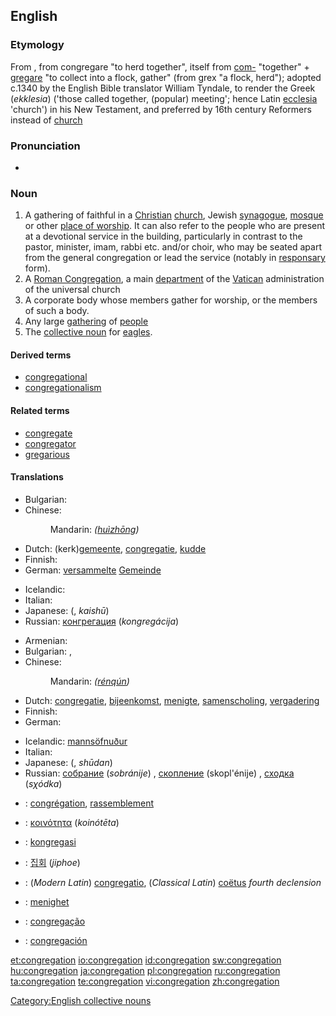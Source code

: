 ==English==

===Etymology===
From {{etyl|la}} {{term|congregatio|congregātiō|lang=la}}, from congregare "to herd together", itself from [[com-]] "together" + [[gregare]] "to collect into a flock, gather" (from grex "a flock, herd"); adopted c.1340 by the English Bible translator William Tyndale, to render the Greek (''ekklesia'') ('those called together, (popular) meeting'; hence Latin [[ecclesia]] 'church') in his New Testament, and preferred by 16th century Reformers instead of [[church]]

===Pronunciation===
* {{rhymes|eɪʃǝn}}

===Noun===
{{en-noun}}

# A gathering of faithful in a [[Christian]] [[church]], Jewish [[synagogue]], [[mosque]] or other [[place of worship]].  It can also refer to the people who are present at a devotional service in the building, particularly in contrast to the pastor, minister, imam, rabbi etc. and/or choir, who may be seated apart from the general congregation or lead the service (notably in [[responsary]] form).
# A [[Roman Congregation]], a main [[department]] of the [[Vatican]] administration of the universal church
# A corporate body whose members gather for worship, or the members of such a body.
# Any large [[gathering]] of [[people]]
# The [[collective noun]] for [[eagle|eagles]].

====Derived terms====
* [[congregational]]
* [[congregationalism]]

====Related terms====
* [[congregate]]
* [[congregator]]
* [[gregarious]]

====Translations====
{{trans-top|A religious gathering of people in a place of worship; its ordinary audience}}
* Bulgarian: {{t|bg|паство|n|sc=Cyrl}}
* Chinese:
*: Mandarin: {{zh-ts|會眾|会众}} ''([[huì]][[zhōng]])''
* Dutch: (kerk)[[gemeente]], [[congregatie]], [[kudde]]
* Finnish: {{t+|fi|seurakunta}}
* German: [[versammelt]]e [[Gemeinde]] {{f}}
{{trans-mid}}
* Icelandic: {{t-|is|söfnuður|m}}
* Italian: {{t-|it|assemblea}}
* Japanese: {{Jpan|[[会衆]]}} ({{Jpan|[[かいしゅう]]}}, ''kaishū'')
* Russian: [[конгрегация]] (''kongregácija'') {{f}}
{{trans-bottom}}

{{trans-top|A large gathering of people}}
* Armenian: {{t-|hy|հավաքույթ|tr=havak’uyt’|sc=Armn|xs=Armenian}}
* Bulgarian: {{t|bg|сбор|m|sc=Cyrl}},  {{t|bg|струпване|sc=Cyrl}}
* Chinese:
*: Mandarin: {{zh-ts|人群|人群}} ''([[rén]][[qún]])''
* Dutch: [[congregatie]], [[bijeenkomst]], [[menigte]], [[samenscholing]], [[vergadering]]
* Finnish: {{t-|fi|väkijoukko}}
* German: {{t+|de|Versammlung|f}}
{{trans-mid}}
* Icelandic: [[mannsöfnuður]] {{m}}
* Italian: {{t+|it|congregazione}}
* Japanese: {{Jpan|[[集団]]}} ({{Jpan|[[しゅうだん]]}}, ''shūdan'')
* Russian: [[собрание]] (''sobránije'') {{n}}, [[скопление]] (skopl'énije) {{n}}, [[сходка]] (''sχódka'') {{f}}
{{trans-bottom}}

{{trans-see|Roman Congreation}}

{{checktrans-top}}
* {{ttbc|French}}: [[congrégation]], [[rassemblement]]
* {{ttbc|Greek}}: [[κοινότητα]] (''koinótēta'')
* {{ttbc|Indonesian}}: [[kongregasi]]
* {{ttbc|Korean}}: [[집회]] (''jiphoe'')
{{checktrans-mid}}
* {{ttbc|Latin}}: (''Modern Latin'') [[congregatio]], (''Classical Latin'') [[coëtus]] ''fourth declension''
* {{ttbc|Norwegian}}: [[menighet]]
* {{ttbc|Portuguese}}: [[congregação]]
* {{ttbc|Spanish}}: [[congregación]]
{{checktrans-bottom}}

[[Category:English collective nouns]]

[[et:congregation]]
[[io:congregation]]
[[id:congregation]]
[[sw:congregation]]
[[hu:congregation]]
[[ja:congregation]]
[[pl:congregation]]
[[ru:congregation]]
[[ta:congregation]]
[[te:congregation]]
[[vi:congregation]]
[[zh:congregation]]